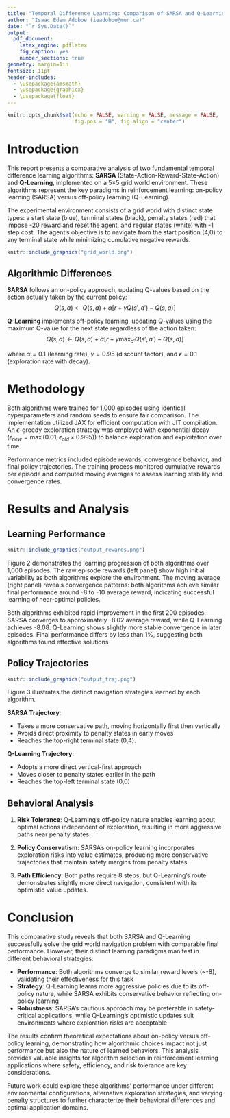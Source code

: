```yaml
---
title: "Temporal Difference Learning: Comparison of SARSA and Q-Learning Algorithms"
author: "Isaac Edem Adoboe (ieadoboe@mun.ca)"
date: "`r Sys.Date()`"
output: 
  pdf_document:
    latex_engine: pdflatex
    fig_caption: yes
    number_sections: true
geometry: margin=1in
fontsize: 11pt
header-includes:
  - \usepackage{amsmath}
  - \usepackage{graphicx}
  - \usepackage{float}
---
```


```r
knitr::opts_chunk$set(echo = FALSE, warning = FALSE, message = FALSE, 
                      fig.pos = "H", fig.align = "center")
```

# Introduction

This report presents a comparative analysis of two fundamental temporal difference learning algorithms: **SARSA** (State-Action-Reward-State-Action) and **Q-Learning**, implemented on a 5×5 grid world environment. These algorithms represent the key paradigms in reinforcement learning: on-policy learning (SARSA) versus off-policy learning (Q-Learning).

The experimental environment consists of a grid world with distinct state types: a start state (blue), terminal states (black), penalty states (red) that impose -20 reward and reset the agent, and regular states (white) with -1 step cost. The agent's objective is to navigate from the start position (4,0) to any terminal state while minimizing cumulative negative rewards.

```r
knitr::include_graphics("grid_world.png")
```
## Algorithmic Differences

**SARSA** follows an on-policy approach, updating Q-values based on the action actually taken by the current policy:
$$Q(s,a) \leftarrow Q(s,a) + \alpha[r + \gamma Q(s',a') - Q(s,a)]$$

**Q-Learning** implements off-policy learning, updating Q-values using the maximum Q-value for the next state regardless of the action taken:
$$Q(s,a) \leftarrow Q(s,a) + \alpha[r + \gamma \max_{a'} Q(s',a') - Q(s,a)]$$

where $\alpha=0.1$ (learning rate), $\gamma=0.95$ (discount factor), and $\epsilon=0.1$ (exploration rate with decay).

# Methodology

Both algorithms were trained for 1,000 episodes using identical hyperparameters and random seeds to ensure fair comparison. The implementation utilized JAX for efficient computation with JIT compilation. An $\epsilon$-greedy exploration strategy was employed with exponential decay ($\epsilon_{new} = \max(0.01, \epsilon_{old} \times 0.995)$) to balance exploration and exploitation over time.

Performance metrics included episode rewards, convergence behavior, and final policy trajectories. The training process monitored cumulative rewards per episode and computed moving averages to assess learning stability and convergence rates.

# Results and Analysis

## Learning Performance

```r
knitr::include_graphics("output_rewards.png")
```

Figure 2 demonstrates the learning progression of both algorithms over 1,000 episodes. The raw episode rewards (left panel) show high initial variability as both algorithms explore the environment. The moving average (right panel) reveals convergence patterns: both algorithms achieve similar final performance around -8 to -10 average reward, indicating successful learning of near-optimal policies.

Both algorithms exhibited rapid improvement in the first 200 episodes. SARSA converges to approximately -8.02 average reward, while Q-Learning achieves -8.08. Q-Learning shows slightly more stable convergence in later episodes. Final performance differs by less than 1%, suggesting both algorithms found effective solutions  

## Policy Trajectories

```r
knitr::include_graphics("output_traj.png")
```

Figure 3 illustrates the distinct navigation strategies learned by each algorithm.

**SARSA Trajectory**:  

- Takes a more conservative path, moving horizontally first then vertically
- Avoids direct proximity to penalty states in early moves
- Reaches the top-right terminal state (0,4).

**Q-Learning Trajectory**:

- Adopts a more direct vertical-first approach
- Moves closer to penalty states earlier in the path
- Reaches the top-left terminal state (0,0)

## Behavioral Analysis

1. **Risk Tolerance**: Q-Learning's off-policy nature enables learning about optimal actions independent of exploration, resulting in more aggressive paths near penalty states.

2. **Policy Conservatism**: SARSA's on-policy learning incorporates exploration risks into value estimates, producing more conservative trajectories that maintain safety margins from penalty states.

3. **Path Efficiency**: Both paths require 8 steps, but Q-Learning's route demonstrates slightly more direct navigation, consistent with its optimistic value updates.

# Conclusion

This comparative study reveals that both SARSA and Q-Learning successfully solve the grid world navigation problem with comparable final performance. However, their distinct learning paradigms manifest in different behavioral strategies:

- **Performance**: Both algorithms converge to similar reward levels (~-8), validating their effectiveness for this task
- **Strategy**: Q-Learning learns more aggressive policies due to its off-policy nature, while SARSA exhibits conservative behavior reflecting on-policy learning
- **Robustness**: SARSA's cautious approach may be preferable in safety-critical applications, while Q-Learning's optimistic updates suit environments where exploration risks are acceptable

The results confirm theoretical expectations about on-policy versus off-policy learning, demonstrating how algorithmic choices impact not just performance but also the nature of learned behaviors. This analysis provides valuable insights for algorithm selection in reinforcement learning applications where safety, efficiency, and risk tolerance are key considerations.

Future work could explore these algorithms' performance under different environmental configurations, alternative exploration strategies, and varying penalty structures to further characterize their behavioral differences and optimal application domains.
